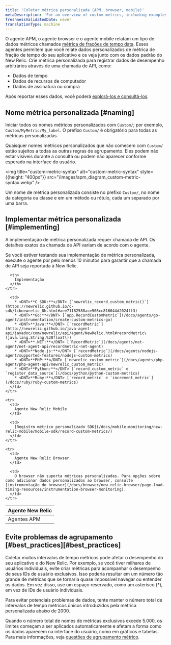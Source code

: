```yaml
---
title: 'Coletar métrica personalizada (APM, browser, mobile)'
metaDescription: 'For an overview of custom metrics, including examples, best practices, and a quick reference by New Relic agent, start here.'
freshnessValidatedDate: never
translationType: machine
---
```


O agente APM, o agente browser e o agente mobile relatam um tipo de dados métricos chamados [métrica de frações de tempo data](/docs/using-new-relic/data/understand-data/new-relic-data-types#timeslice-data). Esses agentes permitem que você relate dados personalizados de métrica de fração de tempo do seu aplicativo e os veja junto com os dados padrão do New Relic. Crie métrica personalizada para registrar dados de desempenho arbitrários através de uma chamada de API, como:

* Dados de tempo
* Dados de recursos de computador
* Dados de assinatura ou compra

Após reportar esses dados, você poderá [explorá-los e consultá-los](/docs/query-your-data/nrql-new-relic-query-language/nrql-query-tutorials/query-apm-metric-timeslice-data-nrql).

## Nome métrica personalizada [#naming]

Iniciar todos os nomes métricos personalizados com `Custom/`; por exemplo, `Custom/MyMetric/My_label`. O prefixo `Custom/` é obrigatório para todas as métricas personalizadas.

Quaisquer nomes métricos personalizados que não comecem com `Custom/` estão sujeitos a todas as outras regras de agrupamento. Eles podem não estar visíveis durante a consulta ou podem não aparecer conforme esperado na interface do usuário.

<img title="custom-metric-syntax" alt="custom-metric-syntax" style={{height: "400px"}} src="/images/apm_diagram_custom-metric-syntax.webp" />

Um nome de métrica personalizada consiste no prefixo `Custom/`, no nome da categoria ou classe e em um método ou rótulo, cada um separado por uma barra.

## Implementar métrica personalizada [#implementing]

A implementação de métrica personalizada requer chamada de API. Os detalhes exatos da chamada de API variam de acordo com o agente.

<Callout variant="tip">
  Se você estiver testando sua implementação de métrica personalizada, execute o agente por pelo menos 10 minutos para garantir que a chamada de API seja reportada à New Relic.
</Callout>

<table>
  <thead>
    <tr>
      <th style={{ width: "200px" }}>
        Agente New Relic
      </th>

      <th>
        Implementação
      </th>
    </tr>
  </thead>

  <tbody>
    <tr>
      <td>
        Agentes APM
      </td>

      <td>
        * <DNT>**C SDK:**</DNT> [`newrelic_record_custom_metric()`](https://newrelic.github.io/c-sdk/libnewrelic_8h.html#aee71182588ace508cc816044d2024ff3)
        * <DNT>**Go:**</DNT> [`app.RecordCustomMetric`](/docs/agents/go-agent/instrumentation/create-custom-metrics-go)
        * <DNT>**Java:**</DNT> [`recordMetric`](http://newrelic.github.io/java-agent-api/javadoc/com/newrelic/api/agent/NewRelic.html#recordMetric\(java.lang.String,%20float\))
        * <DNT>**.NET:**</DNT> [`RecordMetric`](/docs/agents/net-agent/net-agent-api/recordmetric-net-agent)
        * <DNT>**Node.js:**</DNT> [`recordMetric`](/docs/agents/nodejs-agent/supported-features/nodejs-custom-metrics)
        * <DNT>**PHP:**</DNT> [`newrelic_custom_metric`](/docs/agents/php-agent/php-agent-api/newrelic_custom_metric)
        * <DNT>**Python:**</DNT> [`record_custom_metric` e `register_data_source`](/docs/python/python-custom-metrics)
        * <DNT>**Ruby:**</DNT> [`record_metric` e `increment_metric`](/docs/ruby/ruby-custom-metrics)
      </td>
    </tr>

    <tr>
      <td>
        Agente New Relic Mobile
      </td>

      <td>
        [Registro métrico personalizado SDK](/docs/mobile-monitoring/new-relic-mobile/mobile-sdk/record-custom-metrics/)
      </td>
    </tr>

    <tr>
      <td>
        Agente New Relic Browser
      </td>

      <td>
        O browser não suporta métricas personalizadas. Para opções sobre como adicionar dados personalizados ao browser, consulte [instrumentação do browser](/docs/browser/new-relic-browser/page-load-timing-resources/instrumentation-browser-monitoring).
      </td>
    </tr>
  </tbody>
</table>

## Evite problemas de agrupamento [#best\_practices][#best_practices]

Coletar muitos intervalos de tempo métricos pode afetar o desempenho do seu aplicativo e do New Relic. Por exemplo, se você tiver milhares de usuários individuais, evite criar métricas para acompanhar o desempenho de seus IDs de usuário exclusivos. Isso poderia resultar em um número tão grande de métricas que se tornaria quase impossível navegar ou entender os dados. Em vez disso, use um espaço reservado, como um asterisco (\*), em vez de IDs de usuário individuais.

<Callout variant="important">
  Para evitar potenciais problemas de dados, tente manter o número total de intervalos de tempo métricos únicos introduzidos pela métrica personalizada abaixo de 2000.
</Callout>

Quando o número total de nomes de métricas exclusivos excede 5.000, os limites começam a ser aplicados automaticamente e afetam a forma como os dados aparecem na interface do usuário, como em gráficos e tabelas. Para mais informações, veja [questões de agrupamento métrico](/docs/features/metric-grouping-issues).